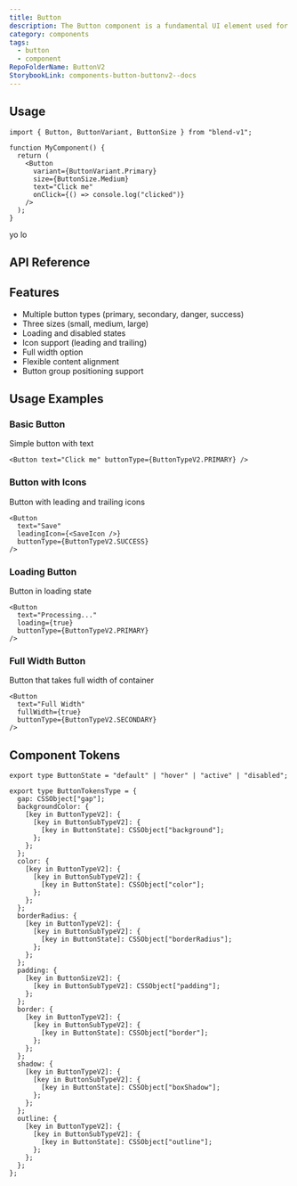 ```yaml
---
title: Button
description: The Button component is a fundamental UI element used for user interactions.
category: components
tags:
  - button
  - component
RepoFolderName: ButtonV2
StorybookLink: components-button-buttonv2--docs
---
```



<ButtonPreview />


## Usage

```tsx
import { Button, ButtonVariant, ButtonSize } from "blend-v1";

function MyComponent() {
  return (
    <Button
      variant={ButtonVariant.Primary}
      size={ButtonSize.Medium}
      text="Click me"
      onClick={() => console.log("clicked")}
    />
  );
}
```


yo lo 


## API Reference



## Features
- Multiple button types (primary, secondary, danger, success)
- Three sizes (small, medium, large)
- Loading and disabled states
- Icon support (leading and trailing)
- Full width option
- Flexible content alignment
- Button group positioning support


## Usage Examples

### Basic Button
Simple button with text

```tsx
<Button text="Click me" buttonType={ButtonTypeV2.PRIMARY} />
```

### Button with Icons
Button with leading and trailing icons

```tsx
<Button 
  text="Save" 
  leadingIcon={<SaveIcon />} 
  buttonType={ButtonTypeV2.SUCCESS} 
/>
```

### Loading Button
Button in loading state

```tsx
<Button 
  text="Processing..." 
  loading={true}
  buttonType={ButtonTypeV2.PRIMARY} 
/>
```

### Full Width Button
Button that takes full width of container

```tsx
<Button 
  text="Full Width" 
  fullWidth={true}
  buttonType={ButtonTypeV2.SECONDARY} 
/>
```


## Component Tokens 

```tsx
export type ButtonState = "default" | "hover" | "active" | "disabled";

export type ButtonTokensType = {
  gap: CSSObject["gap"];
  backgroundColor: {
    [key in ButtonTypeV2]: {
      [key in ButtonSubTypeV2]: {
        [key in ButtonState]: CSSObject["background"];
      };
    };
  };
  color: {
    [key in ButtonTypeV2]: {
      [key in ButtonSubTypeV2]: {
        [key in ButtonState]: CSSObject["color"];
      };
    };
  };
  borderRadius: {
    [key in ButtonTypeV2]: {
      [key in ButtonSubTypeV2]: {
        [key in ButtonState]: CSSObject["borderRadius"];
      };
    };
  };
  padding: {
    [key in ButtonSizeV2]: {
      [key in ButtonSubTypeV2]: CSSObject["padding"];
    };
  };
  border: {
    [key in ButtonTypeV2]: {
      [key in ButtonSubTypeV2]: {
        [key in ButtonState]: CSSObject["border"];
      };
    };
  };
  shadow: {
    [key in ButtonTypeV2]: {
      [key in ButtonSubTypeV2]: {
        [key in ButtonState]: CSSObject["boxShadow"];
      };
    };
  };
  outline: {
    [key in ButtonTypeV2]: {
      [key in ButtonSubTypeV2]: {
        [key in ButtonState]: CSSObject["outline"];
      };
    };
  };
};
```